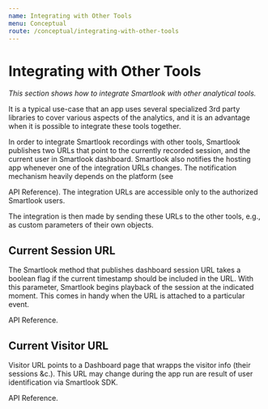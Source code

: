 ```yaml
---
name: Integrating with Other Tools
menu: Conceptual
route: /conceptual/integrating-with-other-tools
---
```




# Integrating with Other Tools

*This section shows how to integrate Smartlook with other analytical tools.*

It is a typical use-case that an app uses several specialized 3rd party libraries to cover various aspects of the analytics, and it is an advantage when it is possible to integrate these tools together.

In order to integrate Smartlook recordings with other tools, Smartlook publishes two URLs that point to the currently recorded session, and the current user in Smartlook dashboard. Smartlook also notifies the hosting app whenever one of the integration URLs changes. The notification mechanism heavily depends on the platform (see 
 
<Link to="/api_reference#integrations">API Reference</Link>).

<Alert kind="important">
The integration URLs are accessible only to the authorized Smartlook users.
</Alert>

The integration is then made by sending these URLs to the other tools, e.g., as custom parameters of their own objects.

## Current Session URL

The Smartlook method that publishes dashboard session URL takes a boolean flag if the current timestamp should be included in the URL. With this parameter, Smartlook begins playback of the session at the indicated moment. This comes in handy when the URL is attached to a particular event.

<Alert kind="example">
  <CodeBlock
    snippets={{
      ios: {
      swift: `
let currentSmartlookSessionURL = Smartlook.getDashboardSessionURL(withCurrentTimestamp: true)
anotherToolEvent.setParameter("SmartlookURL", currentSmartlookSessionURL)
`,
      'objective-c': `
NSURL *currentSmartlookSessionURL = [Smartlook getDashboardSessionURLWithCurrentTimestamp:YES];
[anotherToolEvent setParamValue:currentSmartlookSessionURL forKey:@"SmartlookURL"];
`
    },
  }}
/>
</Alert>

<Link to="/api_reference#dashboard-session-url">API Reference</Link>.

## Current Visitor URL

Visitor URL points to a Dashboard page that wrapps the visitor info (their sessions &c.). This URL may change during the app run are result of user identification via Smartlook SDK.

<Alert kind="example">
  <CodeBlock
    snippets={{
      ios: {
      swift: `
let currentSmartlookVisitorURL = Smartlook.getDashboardVisitorURL()
AnotherTool.setUserProperty("SmartlookURL", currentSmartlookVisitorURL)
`,
      'objective-c': `
NSURL *currentSmartlookVisitorURL = [Smartlook getDashboardVisitorURL];
[AnotherTool setUserParamValue:currentSmartlookVisitorURL forKey:@"SmartlookURL"];
`
    },
  }}
/>
</Alert>

<Link to="/api_reference#dashboard-visitor-url">API Reference</Link>.

